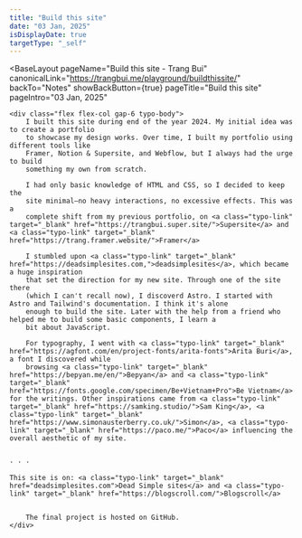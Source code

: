 ```yaml
---
title: "Build this site"
date: "03 Jan, 2025"
isDisplayDate: true
targetType: "_self"
---
```



<BaseLayout
  pageName="Build this site - Trang Bui"
  canonicalLink="https://trangbui.me/playground/buildthissite/"
  backTo="Notes"
  showBackButton={true}
  pageTitle="Build this site"
  pageIntro="03 Jan, 2025"
>
    <div class="flex flex-col gap-6 typo-body">
        I built this site during end of the year 2024. My initial idea was to create a portfolio
        to showcase my design works. Over time, I built my portfolio using different tools like
        Framer, Notion & Supersite, and Webflow, but I always had the urge to build
        something my own from scratch. 

        I had only basic knowledge of HTML and CSS, so I decided to keep the
        site minimal—no heavy interactions, no excessive effects. This was a
        complete shift from my previous portfolio, on <a class="typo-link" target="_blank" href="https://trangbui.super.site/">Supersite</a> and <a class="typo-link" target="_blank" href="https://trang.framer.website/">Framer</a>

        I stumbled upon <a class="typo-link" target="_blank" href="https://deadsimplesites.com,">deadsimplesites</a>, which became a huge inspiration
        that set the direction for my new site. Through one of the site there
        (which I can't recall now), I discoverd Astro. I started with Astro and Tailwind's documentation. I think it's alone
        enough to build the site. Later with the help from a friend who helped me to build some basic components, I learn a
        bit about JavaScript.

        For typography, I went with <a class="typo-link" target="_blank" href="https://agfont.com/en/project-fonts/arita-fonts">Arita Buri</a>, a font I discovered while
        browsing <a class="typo-link" target="_blank" href="https://bepyan.me/en/">Bepyan</a> and <a class="typo-link" target="_blank" href="https://fonts.google.com/specimen/Be+Vietnam+Pro">Be Vietnam</a> for the writings. Other inspirations came from <a class="typo-link" target="_blank" href="https://samking.studio/">Sam King</a>, <a class="typo-link" target="_blank" href="https://www.simonausterberry.co.uk/">Simon</a>, <a class="typo-link" target="_blank" href="https://paco.me/">Paco</a> influencing the overall aesthetic of my site. 
		
		
    · · ·
    
    This site is on: <a class="typo-link" target="_blank" href="deadsimplesites.com">Dead Simple sites</a> and <a class="typo-link" target="_blank" href="https://blogscroll.com/">Blogscroll</a>
		
		
		The final project is hosted on GitHub.
    </div>

</BaseLayout>
